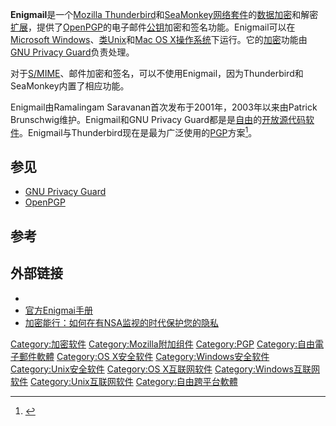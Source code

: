 {{noteTA
|G1=IT
}}
{{Infobox software
| name                   = Enigmail
| logo                   =
| screenshot             = SignedAndEncryptedMessage.png
| screenshot size        = 250px
| caption                = Mozilla Thunderbird和Enigmail的已签名和加密电子邮件
| collapsible            = 
| author                 =
| developer              = Patrick Brunschwig
| released               = {{Start date|2009|11|30}}
|latest release version  = 3.0.3
|latest release date     = {{Release date and age|2022|05|29}}
| operating system       = [[跨平台|跨平台]]
| platform               =
| size                   =
| language               =
| status                 =
| genre                  = 密码学
| license                = [[Mozilla公共许可证|MPLv2]]/[[GNU通用公共许可协议#GPLv2|GPLv2]]<ref>{{cite web | url=http://www.enigmail.net/home/license.php | title=License Information | accessdate=2014-06-30 | archive-date=2014-07-09 | archive-url=https://web.archive.org/web/20140709195214/https://www.enigmail.net/home/license.php | dead-url=no }}</ref>
|website={{URL|https://enigmail.net/home/index.php|enigmail.net}}
}}
'''Enigmail'''是一个[[Mozilla_Thunderbird|Mozilla Thunderbird]]和[[SeaMonkey|SeaMonkey]][[网络套件|网络套件]]的[[加密|数据加密]]和解密[[附加组件_(Mozilla)|扩展]]，提供了[[OpenPGP|OpenPGP]]的电子邮件[[公开密钥加密|公钥]]加密和签名功能。Enigmail可以在[[Microsoft_Windows|Microsoft Windows]]、[[类Unix系统|类Unix]]和[[Mac_OS_X|Mac OS X]][[操作系统|操作系统]]下运行。它的[[密码学|加密]]功能由[[GnuPG|GNU Privacy Guard]]负责处理。

对于[[S/MIME|S/MIME]]、邮件加密和签名，可以不使用Enigmail，因为Thunderbird和SeaMonkey内置了相应功能。

Enigmail由Ramalingam Saravanan首次发布于2001年，2003年以来由Patrick Brunschwig维护。Enigmail和GNU Privacy Guard都是是[[自由软件|自由]]的[[开放源代码软件|开放源代码软件]]。Enigmail与Thunderbird现在是最为广泛使用的[[良好隱私密碼法|PGP]]方案<ref>{{cite web|last=Lee|first=Micah|title=Encryption Works: How to Protect Your Privacy in the Age of NSA Surveillance|url=https://pressfreedomfoundation.org/encryption-works|publisher=Freedom of the Press Foundation|accessdate=1 May 2014|date=July 2, 2013|archive-date=2014-06-27|archive-url=https://web.archive.org/web/20140627144240/https://pressfreedomfoundation.org/encryption-works|dead-url=no}}</ref>。 

== 参见 ==
{{Portal|自由软件}}
* [[GnuPG|GNU Privacy Guard]]
* [[PGP#OpenPGP|OpenPGP]]

== 参考 ==
{{Reflist}}

== 外部链接 ==
{{sisterlinks |wikt=no |n=no |q=no |s=no |voy=no}}
*{{Official website|https://enigmail.net/home/index.php}}
*[https://enigmail.net/documentation/Enigmail_Handbook_1.0.0_en.pdf 官方Enigmai手册]{{Wayback|url=https://enigmail.net/documentation/Enigmail_Handbook_1.0.0_en.pdf |date=20130601103909 }}
*[https://pressfreedomfoundation.org/encryption-works 加密能行：如何在有NSA监视的时代保护您的隐私]{{Wayback|url=https://pressfreedomfoundation.org/encryption-works |date=20140627144240 }}

{{加密软件}}

[[Category:加密软件|Category:加密软件]]
[[Category:Mozilla附加组件|Category:Mozilla附加组件]]
[[Category:PGP|Category:PGP]]
[[Category:自由電子郵件軟體|Category:自由電子郵件軟體]]
[[Category:OS_X安全软件|Category:OS X安全软件]]
[[Category:Windows安全软件|Category:Windows安全软件]]
[[Category:Unix安全软件|Category:Unix安全软件]]
[[Category:OS_X互联网软件|Category:OS X互联网软件]]
[[Category:Windows互联网软件|Category:Windows互联网软件]]
[[Category:Unix互联网软件|Category:Unix互联网软件]]
[[Category:自由跨平台軟體|Category:自由跨平台軟體]]